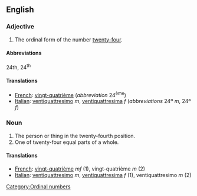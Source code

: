 ==English==

===Adjective===

# The ordinal form of the number [[twenty-four]].

====Abbreviations====
24th, 24<sup>th</sup>

====Translations====

*[[French]]: [[vingt-quatrième]] (''abbreviation'' 24<sup>ème</sup>)
*[[Italian]]: [[ventiquattresimo]] ''m'', [[ventiquattresima]] ''f'' (''abbreviations'' 24º ''m'', 24ª ''f'')

===Noun===

#The person or thing in the twenty-fourth position.
#One of twenty-four equal parts of a whole.

====Translations====

*[[French]]: [[vingt-quatrième]] ''mf'' (1), vingt-quatrième ''m'' (2)
*[[Italian]]: [[ventiquattresimo]] ''m'', [[ventiquattresima]] ''f'' (1), ventiquattresimo ''m'' (2)

[[Category:Ordinal numbers]]